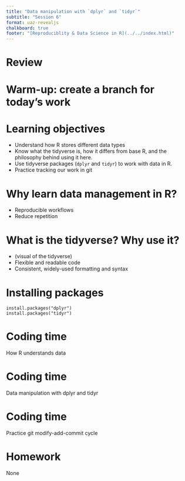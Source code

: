 ```yaml
---
title: "Data manipulation with `dplyr` and `tidyr`"
subtitle: "Session 6"
format: uaz-revealjs
chalkboard: true
footer: "[Reproduciblity & Data Science in R](../../index.html)"
---
```


# Review

# Warm-up: create a branch for today's work

# Learning objectives

-   Understand how R stores different data types
-   Know what the tidyverse is, how it differs from base R, and the philosophy behind using it here.
-   Use tidyverse packages (`dplyr` and `tidyr`) to work with data in R.
-   Practice tracking our work in git

# Why learn data management in R?

-   Reproducible workflows
-   Reduce repetition

# What is the tidyverse? Why use it?

-   (visual of the tidyverse)
-   Flexible and readable code
-   Consistent, widely-used formatting and syntax

# Installing packages

```         
install.packages("dplyr")
install.packages("tidyr")
```

# Coding time

How R understands data

# Coding time

Data manipulation with dplyr and tidyr

# Coding time

Practice git modify-add-commit cycle

# Homework

None
